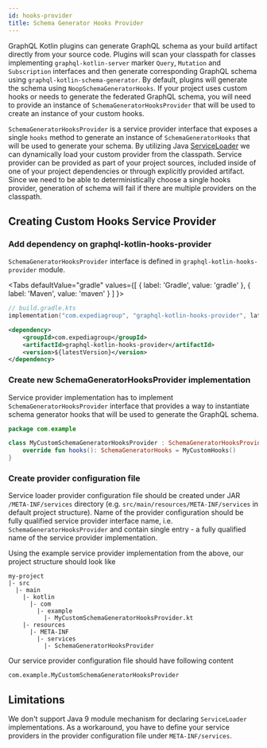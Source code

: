 ```yaml
---
id: hooks-provider
title: Schema Generator Hooks Provider
---
```



GraphQL Kotlin plugins can generate GraphQL schema as your build artifact directly from your source code. Plugins will scan
your classpath for classes implementing `graphql-kotlin-server` marker `Query`, `Mutation` and `Subscription` interfaces
and then generate corresponding GraphQL schema using `graphql-kotlin-schema-generator`. By default, plugins will generate
the schema using `NoopSchemaGeneratorHooks`. If your project uses custom hooks or needs to generate the federated GraphQL
schema, you will need to provide an instance of `SchemaGeneratorHooksProvider` that will be used to create an instance of
your custom hooks.

`SchemaGeneratorHooksProvider` is a service provider interface that exposes a single `hooks` method to generate an instance
of `SchemaGeneratorHooks` that will be used to generate your schema. By utilizing Java [ServiceLoader](https://docs.oracle.com/en/java/javase/11/docs/api/java.base/java/util/ServiceLoader.html)
we can dynamically load your custom provider from the classpath. Service provider can be provided as part of your project
sources, included inside of one of your project dependencies or through explicitly provided artifact. Since we need to be
able to deterministically choose a single hooks provider, generation of schema will fail if there are multiple providers
on the classpath.

## Creating Custom Hooks Service Provider

### Add dependency on graphql-kotlin-hooks-provider

`SchemaGeneratorHooksProvider` interface is defined in `graphql-kotlin-hooks-provider` module.

<Tabs
  defaultValue="gradle"
  values={[
    { label: 'Gradle', value: 'gradle' },
    { label: 'Maven', value: 'maven' }
  ]
}>

<TabItem value="gradle">

```kotlin
// build.gradle.kts
implementation("com.expediagroup", "graphql-kotlin-hooks-provider", latestVersion)
```

</TabItem>
<TabItem value="mavem">

```xml
<dependency>
    <groupId>com.expediagroup</groupId>
    <artifactId>graphql-kotlin-hooks-provider</artifactId>
    <version>${latestVersion}</version>
</dependency>
```

</TabItem>
</Tabs>

### Create new SchemaGeneratorHooksProvider implementation

Service provider implementation has to implement `SchemaGeneratorHooksProvider` interface that provides a way to instantiate
schema generator hooks that will be used to generate the GraphQL schema.

```kotlin
package com.example

class MyCustomSchemaGeneratorHooksProvider : SchemaGeneratorHooksProvider {
    override fun hooks(): SchemaGeneratorHooks = MyCustomHooks()
}
```

### Create provider configuration file

Service loader provider configuration file should be created under JAR `/META-INF/services` directory (e.g. `src/main/resources/META-INF/services`
in default project structure). Name of the provider configuration should be fully qualified service provider interface name, i.e.
`SchemaGeneratorHooksProvider` and contain single entry - a fully qualified
name of the service provider implementation.

Using the example service provider implementation from the above, our project structure should look like

```
my-project
|- src
  |- main
    |- kotlin
      |- com
        |- example
          |- MyCustomSchemaGeneratorHooksProvider.kt
    |- resources
      |- META-INF
        |- services
          |- SchemaGeneratorHooksProvider

```
Our service provider configuration file should have following content

```text
com.example.MyCustomSchemaGeneratorHooksProvider
```

## Limitations

We don't support Java 9 module mechanism for declaring `ServiceLoader` implementations. As a workaround, you have to define
your service providers in the provider configuration file under `META-INF/services`.
